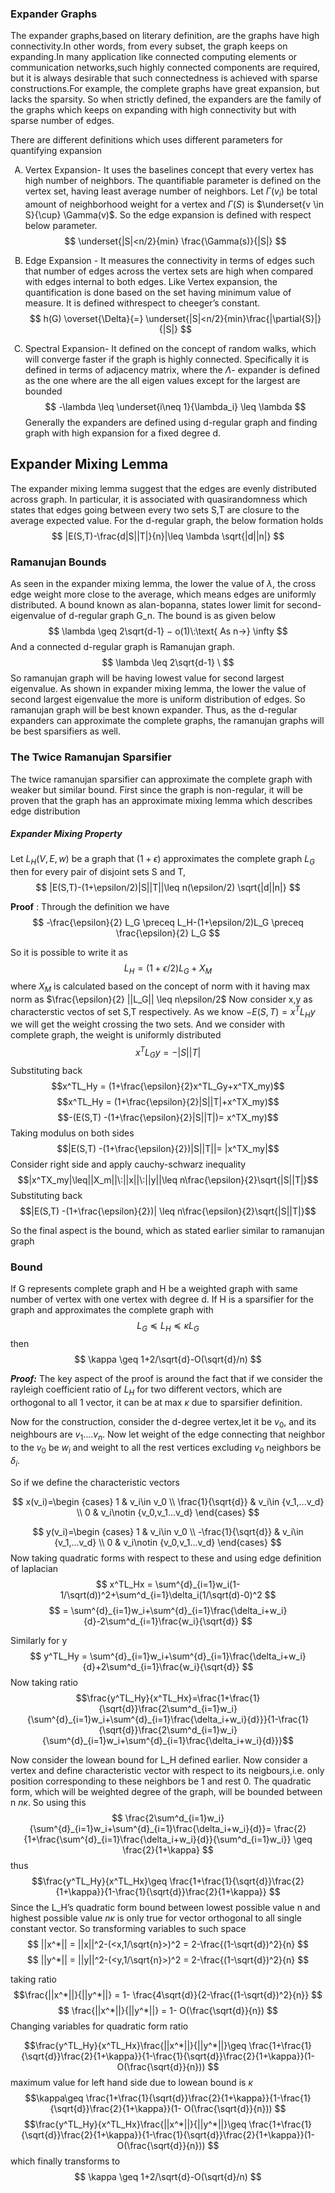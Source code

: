 
### Expander Graphs
  The expander graphs,based on literary definition, are the graphs have high connectivity.In other words, from every subset, the graph keeps on expanding.In many application like connected computing elements or communication networks,such highly connected components are required, but it is always desirable that such connectedness is achieved with sparse constructions.For example, the complete graphs have great expansion, but lacks the sparsity. So when strictly defined, the expanders are the family of the graphs which keeps on expanding with high connectivity but with sparse number of edges. 

There are different definitions which uses different parameters for quantifying expansion

 A) Vertex Expansion- It uses the baselines concept that every vertex  has high number of neighbors. The quantifiable parameter is defined on the vertex set, having least average number of neighbors. Let $\Gamma(v_i)$ be total amount of neighborhood weight for a vertex and $\Gamma(S)$ is $\underset{v \in S}{\cup} \Gamma(v)$.
So the edge expansion is defined with respect below parameter.
$$
\underset{|S|<n/2}{min} \frac{\Gamma(s)}{|S|}
$$

  B) Edge Expansion - It measures the connectivity in terms of edges such that number of edges across the vertex sets are high when compared with edges internal to both edges. Like Vertex expansion, the quantification is done based on the set having minimum value of measure. It is defined withrespect to cheeger's constant.
$$
h(G) \overset{\Delta}{=} \underset{|S|<n/2}{min}\frac{|\partial{S}|}{|S|}
$$

C) Spectral Expansion- It defined on the concept of random walks, which will converge faster if the graph is highly connected. Specifically it is defined in terms of adjacency matrix, where the $\Lambda$- expander is defined as the one where are the all eigen values except for the largest are bounded 
$$
-\lambda \leq \underset{i\neq 1}{\lambda_i} \leq \lambda
$$ 
    Generally the expanders are defined using d-regular graph and finding graph with high expansion for a fixed degree d.

## Expander Mixing Lemma
  The expander mixing lemma suggest that the edges are evenly distributed across graph. In particular, it is associated with quasirandomness which states that edges going between every two sets S,T are closure to the average expected value. For the d-regular graph, the below formation holds
$$
  |E(S,T)-\frac{d|S||T|}{n}|\leq \lambda \sqrt{|d||n|}
$$ 

### Ramanujan Bounds
  As seen in the expander mixing lemma, the lower the value of $\lambda$, the cross edge weight more close to the average, which means edges are uniformly distributed. A bound known as alan-bopanna, states lower limit for second-eigenvalue  of d-regular graph G_n. The bound is as given below
$$
    \lambda \geq 2\sqrt{d-1} − o(1)\:\text{ As n->} \infty
$$
 And a connected d-regular graph is Ramanujan graph.
$$
    \lambda \leq 2\sqrt{d-1} \
$$
So ramanujan graph will be having lowest value for second largest eigenvalue. As shown in expander mixing lemma, the lower the value of second largest eigenvalue the more is uniform distribution of edges. So ramanujan graph will be best known expander. Thus, as the d-regular expanders can approximate the complete graphs, the ramanujan graphs will be best sparsifiers as well.

### The Twice Ramanujan Sparsifier
   The twice ramanujan sparsifier can approximate the complete graph with weaker but similar bound. First since the graph is non-regular, it will be proven that the graph has an approximate mixing lemma which describes edge distribution

##### Expander Mixing Property
  Let $L_H(V,E,w)$ be a graph that  $(1+\epsilon)$ approximates the complete graph $L_G$ then for every pair of disjoint sets S and T, 
  $$
  |E(S,T)-(1+\epsilon/2)|S||T||\leq n(\epsilon/2) \sqrt{|d||n|}
$$ 

**Proof** :
 Through the definition we have
$$
  -\frac{\epsilon}{2} L_G \preceq L_H-(1+\epsilon/2)L_G \preceq \frac{\epsilon}{2} L_G
$$

 So it is possible to write it as 
$$
  L_H=(1+\epsilon/2)L_G+X_M
$$
where $X_M$ is calculated based on the concept of norm with it having max norm
as $\frac{\epsilon}{2} ||L_G|| \leq n\epsilon/2$
Now consider x,y as characterstic vectos of set S,T respectively. As we know
$-E(S,T) = x^TL_Hy$
we will get the weight crossing the two sets. And we consider with complete graph, the weight is uniformly distributed
 $$x^TL_Gy= -|S||T|$$
 Substituting back
 $$x^TL_Hy = (1+\frac{\epsilon}{2}x^TL_Gy+x^TX_my)$$
$$x^TL_Hy = (1+\frac{\epsilon}{2}|S||T|+x^TX_my)$$
$$-(E(S,T) -(1+\frac{\epsilon}{2}|S||T|)= x^TX_my)$$
Taking modulus on both sides 
$$|E(S,T) -(1+\frac{\epsilon}{2})|S||T||= |x^TX_my|$$
Consider right side and apply cauchy-schwarz inequality
$$|x^TX_my|\leq||X_m||\:||x||\:||y||\leq n\frac{\epsilon}{2}\sqrt{|S||T|}$$
Substituting back
$$|E(S,T) -(1+\frac{\epsilon}{2})| \leq n\frac{\epsilon}{2}\sqrt{|S||T|}$$

So the final aspect is the bound, which as stated earlier similar to ramanujan graph

### Bound
If G represents complete graph and H be a weighted graph with same number of vertex with one vertex with degree d.
If H is a sparsifier for the graph and approximates the complete graph with
$$L_G \preceq L_H \preceq \kappa L_G$$ 
then
$$
\kappa \geq 1+2/\sqrt{d}-O(\sqrt{d}/n)
$$

***Proof:***
  The key aspect of the  proof is around the fact that if we consider the rayleigh coefficient ratio of $L_H$ for two different vectors, which are orthogonal to all 1 vector, it can be at max $\kappa$ due to sparsifier definition.

  Now for the construction, consider the d-degree vertex,let it be $v_0$, and its neighbours are $v_1 ....v_n$. Now let weight of the edge connecting that neighbor to the $v_0$ be $w_i$ and weight to all the rest vertices excluding  $v_0$ neighbors be 
  $\delta_i$.

  So if we define the characteristic vectors

$$ x(v_i)=\begin {cases} 
      1 & v_i\in v_0 \\
      \frac{1}{\sqrt{d}} & v_i\in {v_1,...v_d} \\
      0 & v_i\notin {v_0,v_1...v_d} 
   \end{cases}
$$

$$ y(v_i)=\begin {cases} 
      1 & v_i\in v_0 \\
      -\frac{1}{\sqrt{d}} & v_i\in {v_1,...v_d} \\
      0 & v_i\notin {v_0,v_1...v_d} 
   \end{cases}
$$
Now taking quadratic forms with respect to these and using edge definition of laplacian
$$
x^TL_Hx = \sum^{d}_{i=1}w_i(1-1/\sqrt(d))^2+\sum^d_{i=1}\delta_i(1/\sqrt(d)-0)^2 
$$
$$
 = \sum^{d}_{i=1}w_i+\sum^{d}_{i=1}\frac{\delta_i+w_i}{d}-2\sum^d_{i=1}\frac{w_i}{\sqrt{d}} 
$$

Similarly for y
$$
y^TL_Hy = \sum^{d}_{i=1}w_i+\sum^{d}_{i=1}\frac{\delta_i+w_i}{d}+2\sum^d_{i=1}\frac{w_i}{\sqrt{d}} 
$$
Now taking ratio
$$\frac{y^TL_Hy}{x^TL_Hx}=\frac{1+\frac{1}{\sqrt{d}}\frac{2\sum^d_{i=1}w_i}{\sum^{d}_{i=1}w_i+\sum^{d}_{i=1}\frac{\delta_i+w_i}{d}}}{1-\frac{1}{\sqrt{d}}\frac{2\sum^d_{i=1}w_i}{\sum^{d}_{i=1}w_i+\sum^{d}_{i=1}\frac{\delta_i+w_i}{d}}}$$

Now consider the lowean bound for L_H defined earlier. Now consider a vertex and define characteristic vector with respect to its neigbours,i.e. only position corresponding to these neighbors be 1 and rest 0. The quadratic form, which will be weighted degree of the graph, will be bounded between n $n\kappa$. So using this
$$
\frac{2\sum^d_{i=1}w_i}{\sum^{d}_{i=1}w_i+\sum^{d}_{i=1}\frac{\delta_i+w_i}{d}}= \frac{2}{1+\frac{\sum^{d}_{i=1}\frac{\delta_i+w_i}{d}}{\sum^d_{i=1}w_i}} \geq \frac{2}{1+\kappa}
$$
thus
$$\frac{y^TL_Hy}{x^TL_Hx}\geq \frac{1+\frac{1}{\sqrt{d}}\frac{2}{1+\kappa}}{1-\frac{1}{\sqrt{d}}\frac{2}{1+\kappa}}
$$
Since the L_H's quadratic form bound between  lowest possible value n and highest possible value $n\kappa$ is only true for vector orthogonal to all single constant vector. So transforming variables to such space
$$
||x^*|| = ||x||^2-(<x,1/\sqrt{n}>)^2 = 2-\frac{(1-\sqrt{d})^2}{n}
$$
$$
||y^*|| = ||y||^2-(<y,1/\sqrt{n}>)^2 = 2-\frac{(1-\sqrt{d})^2}{n}
$$

taking ratio 
$$\frac{||x^*||}{||y^*||} = 1- \frac{4\sqrt{d}}{2-\frac{(1-\sqrt{d})^2}{n}}
$$
$$
\frac{||x^*||}{||y^*||} = 1- O(\frac{\sqrt{d}}{n})
$$
Changing variables for quadratic form ratio

$$\frac{y^TL_Hy}{x^TL_Hx}\frac{||x^*||}{||y^*||}\geq \frac{1+\frac{1}{\sqrt{d}}\frac{2}{1+\kappa}}{1-\frac{1}{\sqrt{d}}\frac{2}{1+\kappa}}(1- O(\frac{\sqrt{d}}{n}))
$$
maximum value for left hand side due to lowean bound is $\kappa$
$$\kappa\geq \frac{1+\frac{1}{\sqrt{d}}\frac{2}{1+\kappa}}{1-\frac{1}{\sqrt{d}}\frac{2}{1+\kappa}}(1- O(\frac{\sqrt{d}}{n}))
$$
$$\frac{y^TL_Hy}{x^TL_Hx}\frac{||x^*||}{||y^*||}\geq \frac{1+\frac{1}{\sqrt{d}}\frac{2}{1+\kappa}}{1-\frac{1}{\sqrt{d}}\frac{2}{1+\kappa}}(1- O(\frac{\sqrt{d}}{n}))
$$
which finally transforms to
$$
\kappa \geq 1+2/\sqrt{d}-O(\sqrt{d}/n)
$$